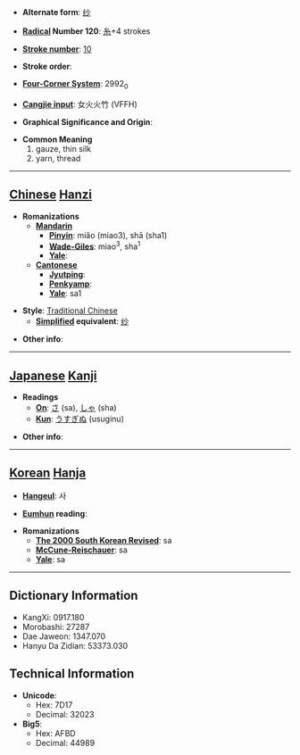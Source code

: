 * '''Alternate form''': [[纱]]

* '''[[Wiktionary:Chinese radical index| Radical]] Number 120''': [[Wiktionary:Chinese radical index 糸|糸]]+4 strokes

* '''[[Wiktionary:Chinese total strokes index|Stroke number]]''': [[Wiktionary:Chinese total strokes index 10|10]]

* '''Stroke order''': 

* '''[[Wiktionary:Chinese four corner index|Four-Corner System]]''': 2992<sub>0</sub>

* '''[[Wiktionary:Chinese Cangjie index|Cangjie input]]''': 女火火竹 (VFFH)

* '''Graphical Significance and Origin''': 

* '''Common Meaning'''
*#gauze, thin silk
*# yarn, thread


----

== [[Chinese]] [[Hanzi]] ==

* '''Romanizations'''
** '''[[Mandarin]]'''
*** '''[[Pinyin]]''': miǎo (miao3), shā (sha1)
*** '''[[Wade-Giles]]''': miao<sup>3</sup>, sha<sup>1</sup>
*** '''[[Yale]]''': 
** '''[[Cantonese]]'''
*** '''[[Jyutping]]''':
*** '''[[Penkyamp]]''': 
*** '''[[Yale]]''': sa1

* '''Style''': [[Traditional Chinese]] 
** '''[[Simplified Chinese|Simplified]] equivalent''': [[纱]]

* '''Other info''': 

----

== [[Japanese]] [[Kanji]] ==

* '''Readings'''
** '''[[On]]''': [[さ]] (sa), [[しゃ]] (sha)
** '''[[Kun]]''': [[うすぎぬ]] (usuginu)

* '''Other info''':  

----

== [[Korean]] [[Hanja]] ==

* '''[[Hangeul]]''': 사

* '''[[Eumhun]] reading''': 

* '''Romanizations'''
** '''[[The 2000 South Korean Revised Romanization|The 2000 South Korean Revised]]''': sa
** '''[[McCune-Reischauer]]''': sa
** '''[[Yale]]''': sa

----

== Dictionary Information ==

* KangXi: 0917.180
* Morobashi: 27287
* Dae Jaweon: 1347.070
* Hanyu Da Zidian: 53373.030

== Technical Information ==

* '''Unicode''':
** Hex: 7D17
** Decimal: 32023
* '''Big5''':
** Hex: AFBD
** Decimal: 44989